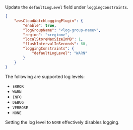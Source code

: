 Update the `defaultLogLevel` field under `loggingConstraints`.

```json
{
    "awsCloudWatchLoggingPlugin": {
        "enable": true,
        "logGroupName": "<log-group-name>",
        "region": "<region>",
        "localStoreMaxSizeInMB": 1,
        "flushIntervalInSeconds": 60,
        "loggingConstraints": {
            "defaultLogLevel": "WARN"
        }
    }
}
```

The following are supported log levels:
* `ERROR`
* `WARN`
* `INFO`
* `DEBUG`
* `VERBOSE`
* `NONE`

Setting the log level to `NONE` effectively disables logging.
